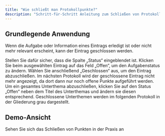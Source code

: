 ```yaml
---
title: "Wie schließt man Protokollpunkte?"
description: "Schritt-für-Schritt Anleitung zum Schließen von Protokollpunkten"
---
```


## Grundlegende Anwendung

Wenn die Aufgabe oder Information eines Eintrags erledigt ist oder nicht mehr relevant erscheint, kann der Eintrag geschlossen werden.

<Steps>
  <Step title="Status-Spalte einblenden">
    Stellen Sie dafür sicher, dass die Spalte „Status“ eingeblendet ist.
  </Step>
  <Step title="Status ändern">
    Klicken Sie beim ausgewählten Eintrag auf das Feld „Offen“, um den Aufgabenstatus zu ändern.
  </Step>
  <Step title="Abschließen">
    Wählen Sie anschließend „Geschlossen“ aus, um den Eintrag abzuschließen.
  </Step>
  <Step title="Anzeige im Folgeprotokoll">
    Im nächsten Protokoll wird der geschlossene Eintrag nicht mehr angezeigt, da dort dann nur noch offene Punkte aufgeführt werden.
  </Step>
  <Step title="Unterthema abschließen">
    Um ein gesamtes Unterthema abzuschließen, klicken Sie auf den Status „Offen“ neben dem Titel des Unterthemas und ändern sie diesen entsprechend.
  </Step>
  <Step title="Darstellung geschlossener Unterthemen">
    Geschlossene Unterthemen werden im folgenden Protokoll in der Gliederung grau dargestellt.
  </Step>
</Steps>

## Demo-Ansicht

<Card title="📹 Zur interaktiven Demo" href="https://app.arcade.software/flows/abPbK41F0JBTDTQgGuuH/view" icon="play">
  Sehen Sie sich das Schließen von Punkten in der Praxis an
</Card>